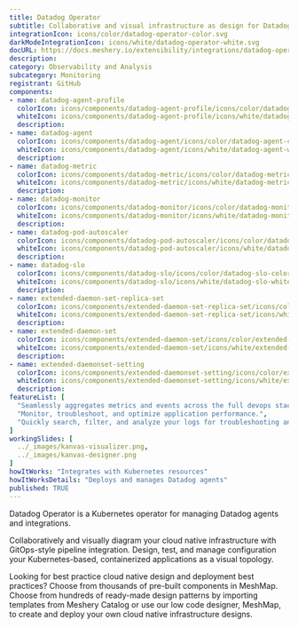 ```yaml
---
title: Datadog Operator
subtitle: Collaborative and visual infrastructure as design for Datadog Operator
integrationIcon: icons/color/datadog-operator-color.svg
darkModeIntegrationIcon: icons/white/datadog-operator-white.svg
docURL: https://docs.meshery.io/extensibility/integrations/datadog-operator
description: 
category: Observability and Analysis
subcategory: Monitoring
registrant: GitHub
components: 
- name: datadog-agent-profile
  colorIcon: icons/components/datadog-agent-profile/icons/color/datadog-agent-profile-color.svg
  whiteIcon: icons/components/datadog-agent-profile/icons/white/datadog-agent-profile-white.svg
  description: 
- name: datadog-agent
  colorIcon: icons/components/datadog-agent/icons/color/datadog-agent-color.svg
  whiteIcon: icons/components/datadog-agent/icons/white/datadog-agent-white.svg
  description: 
- name: datadog-metric
  colorIcon: icons/components/datadog-metric/icons/color/datadog-metric-color.svg
  whiteIcon: icons/components/datadog-metric/icons/white/datadog-metric-white.svg
  description: 
- name: datadog-monitor
  colorIcon: icons/components/datadog-monitor/icons/color/datadog-monitor-color.svg
  whiteIcon: icons/components/datadog-monitor/icons/white/datadog-monitor-white.svg
  description: 
- name: datadog-pod-autoscaler
  colorIcon: icons/components/datadog-pod-autoscaler/icons/color/datadog-pod-autoscaler-color.svg
  whiteIcon: icons/components/datadog-pod-autoscaler/icons/white/datadog-pod-autoscaler-white.svg
  description: 
- name: datadog-slo
  colorIcon: icons/components/datadog-slo/icons/color/datadog-slo-color.svg
  whiteIcon: icons/components/datadog-slo/icons/white/datadog-slo-white.svg
  description: 
- name: extended-daemon-set-replica-set
  colorIcon: icons/components/extended-daemon-set-replica-set/icons/color/extended-daemon-set-replica-set-color.svg
  whiteIcon: icons/components/extended-daemon-set-replica-set/icons/white/extended-daemon-set-replica-set-white.svg
  description: 
- name: extended-daemon-set
  colorIcon: icons/components/extended-daemon-set/icons/color/extended-daemon-set-color.svg
  whiteIcon: icons/components/extended-daemon-set/icons/white/extended-daemon-set-white.svg
  description: 
- name: extended-daemonset-setting
  colorIcon: icons/components/extended-daemonset-setting/icons/color/extended-daemonset-setting-color.svg
  whiteIcon: icons/components/extended-daemonset-setting/icons/white/extended-daemonset-setting-white.svg
  description: 
featureList: [
  "Seamlessly aggregates metrics and events across the full devops stack.",
  "Monitor, troubleshoot, and optimize application performance.",
  "Quickly search, filter, and analyze your logs for troubleshooting and open-ended exploration of your data."
]
workingSlides: [
  ../_images/kanvas-visualizer.png,
  ../_images/kanvas-designer.png
]
howItWorks: "Integrates with Kubernetes resources"
howItWorksDetails: "Deploys and manages Datadog agents"
published: TRUE
---
```

<p>
Datadog Operator is a Kubernetes operator for managing Datadog agents and integrations.
</p>
<p>
    Collaboratively and visually diagram your cloud native infrastructure with GitOps-style pipeline integration. Design, test, and manage configuration your Kubernetes-based, containerized applications as a visual topology.
</p>
<p>
    Looking for best practice cloud native design and deployment best practices? Choose from thousands of pre-built components in MeshMap. Choose from hundreds of ready-made design patterns by importing templates from Meshery Catalog or use our low code designer, MeshMap, to create and deploy your own cloud native infrastructure designs.
</p>

